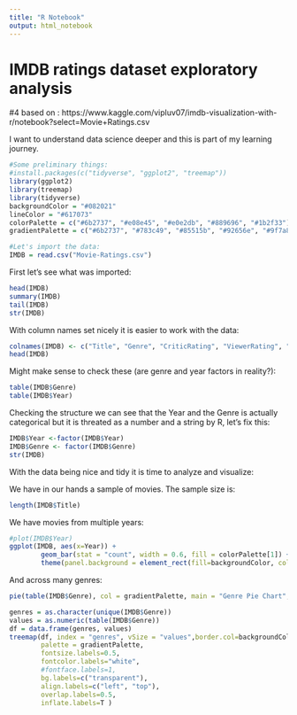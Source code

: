 ```yaml
---
title: "R Notebook"
output: html_notebook
---
```


# IMDB ratings dataset exploratory analysis

#4 based on : https://www.kaggle.com/vipluv07/imdb-visualization-with-r/notebook?select=Movie+Ratings.csv

I want to understand data science deeper and this is part of my learning journey.


```r
#Some preliminary things:
#install.packages(c("tidyverse", "ggplot2", "treemap"))
library(ggplot2)
library(treemap)
library(tidyverse)
backgroundColor = "#082021"
lineColor = "#617073"
colorPalette = c("#6b2737", "#e08e45", "#e0e2db", "#889696", "#1b2f33")
gradientPalette = c("#6b2737", "#783c49", "#85515b", "#92656e", "#9f7a80", "#ac8f92", "#b9a4a4", "#c6b8b7", "#d3cdc9", "#e0e2db")
```





```r

#Let's import the data:
IMDB = read.csv("Movie-Ratings.csv")

```

First let's see what was imported:

```r
head(IMDB)
summary(IMDB)
tail(IMDB)
str(IMDB)
```

With column names set nicely it is easier to work with the data:

```r
colnames(IMDB) <- c("Title", "Genre", "CriticRating", "ViewerRating", "Budget", "Year")
head(IMDB)
```

Might make sense to check these (are genre and year factors in reality?):

```r
table(IMDB$Genre)
table(IMDB$Year)
```

Checking the structure we can see that the Year and the Genre is actually categorical but it is threated as a number and a string by R, let's fix this:

```r
IMDB$Year <-factor(IMDB$Year)
IMDB$Genre <- factor(IMDB$Genre)
str(IMDB)
```

With the data being nice and tidy it is time to analyze and visualize:

We have in our hands a sample of movies. The sample size is:

```r
length(IMDB$Title)
```

We have movies from multiple years:

```r
#plot(IMDB$Year)
ggplot(IMDB, aes(x=Year)) + 
        geom_bar(stat = "count", width = 0.6, fill = colorPalette[1]) + 
        theme(panel.background = element_rect(fill=backgroundColor, colour = lineColor))


```
And across many genres: 
```r
pie(table(IMDB$Genre), col = gradientPalette, main = "Genre Pie Chart", border = "white")

genres = as.character(unique(IMDB$Genre))
values = as.numeric(table(IMDB$Genre))
df = data.frame(genres, values)
treemap(df, index = "genres", vSize = "values",border.col=backgroundColor, border.lwds=1, title="Genre distributtion", 
        palette = gradientPalette, 
        fontsize.labels=0.5,
        fontcolor.labels="white",
        #fontface.labels=1,            
        bg.labels=c("transparent"),              
        align.labels=c("left", "top"),                                  
        overlap.labels=0.5,
        inflate.labels=T )


```

